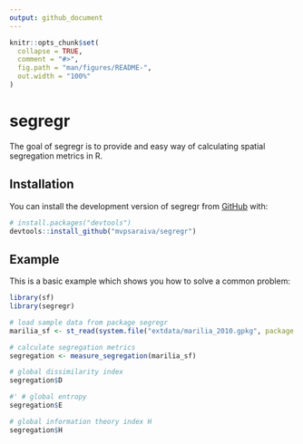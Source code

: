 ```yaml
---
output: github_document
---
```


<!-- README.md is generated from README.Rmd. Please edit that file -->

```r
knitr::opts_chunk$set(
  collapse = TRUE,
  comment = "#>",
  fig.path = "man/figures/README-",
  out.width = "100%"
)
```

# segregr

<!-- badges: start -->
<!-- badges: end -->

The goal of segregr is to provide and easy way of calculating spatial segregation
metrics in R.

## Installation

You can install the development version of segregr from [GitHub](https://github.com/) with:

``` r
# install.packages("devtools")
devtools::install_github("mvpsaraiva/segregr")
```
## Example

This is a basic example which shows you how to solve a common problem:

```r
library(sf)
library(segregr)

# load sample data from package segregr
marilia_sf <- st_read(system.file("extdata/marilia_2010.gpkg", package = "segregr"))

# calculate segregation metrics
segregation <- measure_segregation(marilia_sf)
```

```r
# global dissimilarity index
segregation$D

#' # global entropy
segregation$E

# global information theory index H
segregation$H
```

